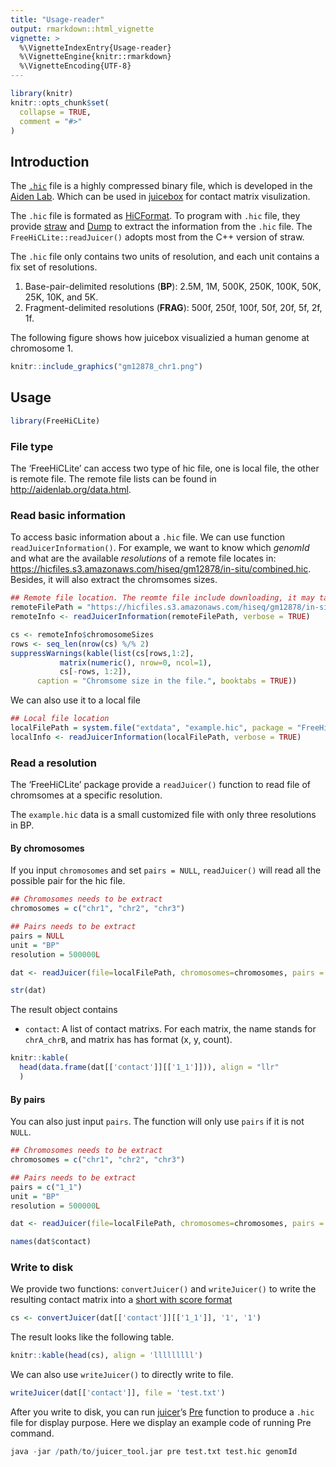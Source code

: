 ```yaml
---
title: "Usage-reader"
output: rmarkdown::html_vignette
vignette: >
  %\VignetteIndexEntry{Usage-reader}
  %\VignetteEngine{knitr::rmarkdown}
  %\VignetteEncoding{UTF-8}
---
```


```r
library(knitr)
knitr::opts_chunk$set(
  collapse = TRUE,
  comment = "#>"
)
```

## Introduction

The [`.hic`](https://github.com/aidenlab/juicer/wiki/Data) file is a highly compressed binary file, which is developed in the [Aiden Lab](http://aidenlab.org/). Which can be used in [juicebox](https://aidenlab.org/juicebox/) for contact matrix visulization.

The `.hic` file is formated as [HiCFormat](https://github.com/aidenlab/Juicebox/blob/master/HiCFormatV8.md). To program with `.hic` file, they provide [straw](https://github.com/aidenlab/straw) and [Dump](https://github.com/aidenlab/juicer/wiki/Data-Extraction) to extract the information from the `.hic` file. The `FreeHiCLite::readJuicer()` adopts most from the C++ version of straw.

The `.hic` file only contains two units of resolution, and each unit contains a fix set of resolutions.

1. Base-pair-delimited resolutions (**BP**): 2.5M, 1M, 500K, 250K, 100K, 50K, 25K, 10K, and 5K.
2. Fragment-delimited resolutions (**FRAG**): 500f, 250f, 100f, 50f, 20f, 5f, 2f, 1f.

The following figure shows how juicebox visualizied a human genome at chromosome 1.

```r
knitr::include_graphics("gm12878_chr1.png")
```

## Usage

```r
library(FreeHiCLite)
```

### File type

The 'FreeHiCLite' can access two type of hic file, one is local file, the other is remote file.
The remote file lists can be found in [http://aidenlab.org/data.html](http://aidenlab.org/data.html).

### Read basic information

To access basic information about a `.hic` file. We can use function `readJuicerInformation()`. For example, we want to know which *genomId* and what are the available *resolutions* of a remote file locates in: [https://hicfiles.s3.amazonaws.com/hiseq/gm12878/in-situ/combined.hic](). Besides, it will also extract the chromsomes sizes.

```r
## Remote file location. The reomte file include downloading, it may take a while
remoteFilePath = "https://hicfiles.s3.amazonaws.com/hiseq/gm12878/in-situ/combined.hic"
remoteInfo <- readJuicerInformation(remoteFilePath, verbose = TRUE)
```

```r
cs <- remoteInfo$chromosomeSizes
rows <- seq_len(nrow(cs) %/% 2)
suppressWarnings(kable(list(cs[rows,1:2],  
           matrix(numeric(), nrow=0, ncol=1),
           cs[-rows, 1:2]), 
      caption = "Chromsome size in the file.", booktabs = TRUE))
```

We can also use it to a local file

```r
## Local file location
localFilePath = system.file("extdata", "example.hic", package = "FreeHiCLite")
localInfo <- readJuicerInformation(localFilePath, verbose = TRUE)
```

### Read a resolution

The 'FreeHiCLite' package provide a `readJuicer()` function to read file of chromsomes at a specific resolution.

The `example.hic` data is a small customized file with only three resolutions in BP. 

#### By chromosomes

If you input `chromosomes` and set `pairs = NULL`, `readJuicer()` will read all the possible pair for the hic file. 

```r
## Chromosomes needs to be extract
chromosomes = c("chr1", "chr2", "chr3")

## Pairs needs to be extract
pairs = NULL
unit = "BP"
resolution = 500000L

dat <- readJuicer(file=localFilePath, chromosomes=chromosomes, pairs = pairs, unit=unit, resolution=resolution)

str(dat)
```

The result object contains 

- `contact`: A list of contact matrixs. For each matrix, the name stands for `chrA_chrB`, and matrix has has format (x, y, count).

```r
knitr::kable(
  head(data.frame(dat[['contact']][['1_1']])), align = "llr"
  )
```


#### By pairs

You can also just input `pairs`. The function will only use `pairs` if it is not `NULL`.


```r
## Chromosomes needs to be extract
chromosomes = c("chr1", "chr2", "chr3")

## Pairs needs to be extract
pairs = c("1_1")
unit = "BP"
resolution = 500000L

dat <- readJuicer(file=localFilePath, chromosomes=chromosomes, pairs = pairs, unit=unit, resolution=resolution)

names(dat$contact)
```


### Write to disk

We provide two functions: `convertJuicer()` and `writeJuicer()` to write the resulting contact matrix into a [short with score format](https://github.com/aidenlab/juicer/wiki/Pre#short-with-score-format)

```r
cs <- convertJuicer(dat[['contact']][['1_1']], '1', '1')
```

The result looks like the following table.

```r
knitr::kable(head(cs), align = 'lllllllll')
```

We can also use `writeJuicer()` to directly write to file.

```r
writeJuicer(dat[['contact']], file = 'test.txt')
```

After you write to disk, you can run [juicer](https://github.com/aidenlab/juicer/)'s [Pre](https://github.com/aidenlab/juicer/wiki/Pre) function to produce a `.hic` file for display purpose. Here we display an example code of running Pre command. 

```r
java -jar /path/to/juicer_tool.jar pre test.txt test.hic genomId 
```



